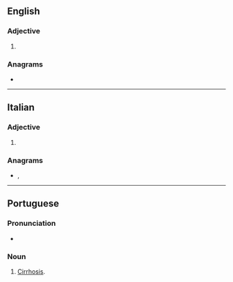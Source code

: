 ==English==

===Adjective===
{{en-adj|-}}

# {{alternative spelling of|en|cirrhose}}

===Anagrams===
* {{anagrams|en|a=ceiorrs|Crosier|corries|crosier|orrices}}

----

==Italian==

===Adjective===
{{head|it|adjective form}}

# {{feminine plural of|it|cirroso}}

===Anagrams===
* {{l|it|ricorse}}, {{l|it|sciorre}}

----

==Portuguese==

===Pronunciation===
* {{rhymes|pt|ɔzi}}

===Noun===
{{pt-noun|f}}

# [[cirrhosis|Cirrhosis]].